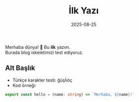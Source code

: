 ﻿---
title: "İlk Yazı"
date: "2025-08-25"
summary: "Blog iskeletimiz hazır."
tags:
  - nextjs
  - mdx
  - tailwind
published: true
---

Merhaba dünya! 👋 Bu **ilk** yazım.  
Burada blog iskeletimizi test ediyoruz.

## Alt Başlık

- Türkçe karakter testi: ğüşİıöç
- Kod örneği:

```ts
export const hello = (name: string) => `Merhaba, ${name}!`

```
